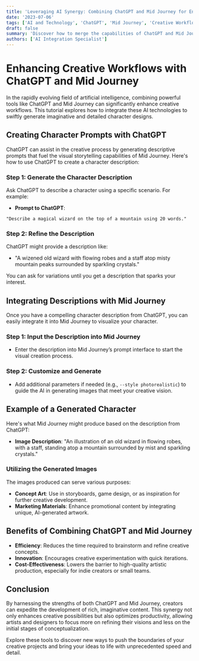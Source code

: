```yaml
---
title: 'Leveraging AI Synergy: Combining ChatGPT and Mid Journey for Enhanced Creativity'
date: '2023-07-06'
tags: ['AI and Technology', 'ChatGPT', 'Mid Journey', 'Creative Workflow', 'Character Design']
draft: false
summary: 'Discover how to merge the capabilities of ChatGPT and Mid Journey to streamline the creative process and quickly generate detailed character designs.'
authors: ['AI Integration Specialist']
---
```


# Enhancing Creative Workflows with ChatGPT and Mid Journey

In the rapidly evolving field of artificial intelligence, combining powerful tools like ChatGPT and Mid Journey can significantly enhance creative workflows. This tutorial explores how to integrate these AI technologies to swiftly generate imaginative and detailed character designs.

## Creating Character Prompts with ChatGPT

ChatGPT can assist in the creative process by generating descriptive prompts that fuel the visual storytelling capabilities of Mid Journey. Here's how to use ChatGPT to create a character description:

### Step 1: Generate the Character Description

Ask ChatGPT to describe a character using a specific scenario. For example:

- **Prompt to ChatGPT**:

```plaintext
"Describe a magical wizard on the top of a mountain using 20 words."
```

### Step 2: Refine the Description

ChatGPT might provide a description like:

- "A wizened old wizard with flowing robes and a staff atop misty mountain peaks surrounded by sparkling crystals."

You can ask for variations until you get a description that sparks your interest.

## Integrating Descriptions with Mid Journey

Once you have a compelling character description from ChatGPT, you can easily integrate it into Mid Journey to visualize your character.

### Step 1: Input the Description into Mid Journey

- Enter the description into Mid Journey’s prompt interface to start the visual creation process.

### Step 2: Customize and Generate

- Add additional parameters if needed (e.g., `--style photorealistic`) to guide the AI in generating images that meet your creative vision.

## Example of a Generated Character

Here's what Mid Journey might produce based on the description from ChatGPT:

- **Image Description**: "An illustration of an old wizard in flowing robes, with a staff, standing atop a mountain surrounded by mist and sparkling crystals."

### Utilizing the Generated Images

The images produced can serve various purposes:

- **Concept Art**: Use in storyboards, game design, or as inspiration for further creative development.
- **Marketing Materials**: Enhance promotional content by integrating unique, AI-generated artwork.

## Benefits of Combining ChatGPT and Mid Journey

- **Efficiency**: Reduces the time required to brainstorm and refine creative concepts.
- **Innovation**: Encourages creative experimentation with quick iterations.
- **Cost-Effectiveness**: Lowers the barrier to high-quality artistic production, especially for indie creators or small teams.

## Conclusion

By harnessing the strengths of both ChatGPT and Mid Journey, creators can expedite the development of rich, imaginative content. This synergy not only enhances creative possibilities but also optimizes productivity, allowing artists and designers to focus more on refining their visions and less on the initial stages of conceptualization.

Explore these tools to discover new ways to push the boundaries of your creative projects and bring your ideas to life with unprecedented speed and detail.
